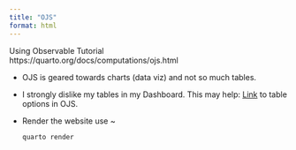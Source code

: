 ```yaml
---
title: "OJS"
format: html
---
```


Using Observable Tutorial <br> https://quarto.org/docs/computations/ojs.html

-   OJS is geared towards charts (data viz) and not so much tables.\

-   I strongly dislike my tables in my Dashboard. This may help: [Link](https://observablehq.com/framework/inputs/table) to table options in OJS.

-   Render the website use \~

    ```         
    quarto render 
    ```